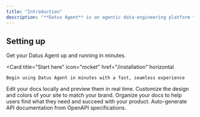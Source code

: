 ```yaml
---
title: "Introduction"
description: "**Datus Agent** is an agentic data-engineering platform that integrates with your stack to transform natural-language requests into production-grade SQL, models, metrics, orchestration, and continuous data quality monitoring-all faster than traditional methods."
---
```


## Setting up

Get your Datus Agent up and running in minutes.

<Card
  title="Start here"
  icon="rocket"
  href="/installation"
  horizontal
>
    Begin using Datus Agent in minutes with a fast, seamless experience
</Card>

<Columns cols={2}>
  <Card
    title="Datus-cli"
    icon="terminal"
    href="/command"
  >
    Edit your docs locally and preview them in real time.
  </Card>
  <Card
    title="Workflow"
    icon="palette"
    href="/workflow"
  >
    Customize the design and colors of your site to match your brand.
  </Card>
    <Card
    title="Knowlege Hub"
    icon="map"
    href="/bootstrap-kb"
  >
    Organize your docs to help users find what they need and succeed with your product.
  </Card>
  <Card
    title="Benchmark"
    icon="pen-to-square"
    href="/Benchmark"
  >
    Auto-generate API documentation from OpenAPI specifications.
  </Card>
</Columns>